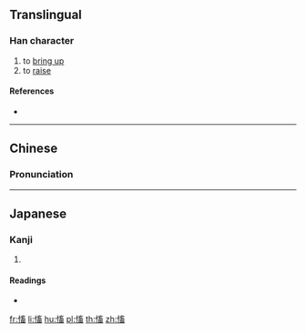 ==Translingual==

===Han character===
{{Han char|rn=61|rad=心|as=10|sn=13|four=90063|canj=PYVW|ids=⿰忄畜}}

# to [[bring up]]
# to [[raise]]

====References====
* {{Han ref|kx=0397.260|dkj=11049|dj=0737.020|hdz=42339.020|uh=6149|ud=24905|bh=DD66|bd=56678}}

----

==Chinese==
{{zh-forms}}

===Pronunciation===
{{zh-pron
|m=xù
|c=cuk1,zuk6
|mc=y
|oc=y
|ma=
|cat=v
}}

----

==Japanese==

===Kanji===
{{ja-kanji|grade=|rs=心10}}

# {{defn|lang=ja|sort=心10}}

====Readings====
* {{ja-readings|on=[[きん]] (kin), [[きょう]] (kyō)|kun=[[おこす]] (okosu)}}

[[fr:慉]]
[[li:慉]]
[[hu:慉]]
[[pl:慉]]
[[th:慉]]
[[zh:慉]]